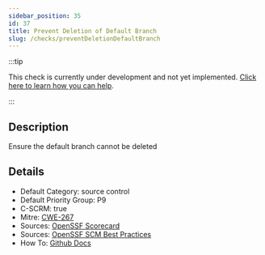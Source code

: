 ```yaml
---
sidebar_position: 35
id: 37
title: Prevent Deletion of Default Branch
slug: /checks/preventDeletionDefaultBranch
---
```


<!-- BANNER:START -->
:::tip

This check is currently under development and not yet implemented. [Click here to learn how you can help](/contribute).

:::
<!-- BANNER:END -->

<!-- DESCRIPTION:START -->
## Description
Ensure the default branch cannot be deleted
<!-- DESCRIPTION:END -->

<!-- DETAILS:START -->
## Details
- Default Category: source control
- Default Priority Group: P9
- C-SCRM: true
- Mitre: [CWE-267](https://cwe.mitre.org/data/definitions/267.html)
- Sources: [OpenSSF Scorecard](https://github.com/ossf/scorecard/blob/main/docs/checks.md#branch-protection)
- Sources: [OpenSSF SCM Best Practices](https://best.openssf.org/SCM-BestPractices/github/repository/missing_default_branch_protection_deletion.html)
- How To: [Github Docs](https://docs.github.com/en/repositories/configuring-branches-and-merges-in-your-repository/managing-protected-branches/about-protected-branches)

<!-- DETAILS:END -->
